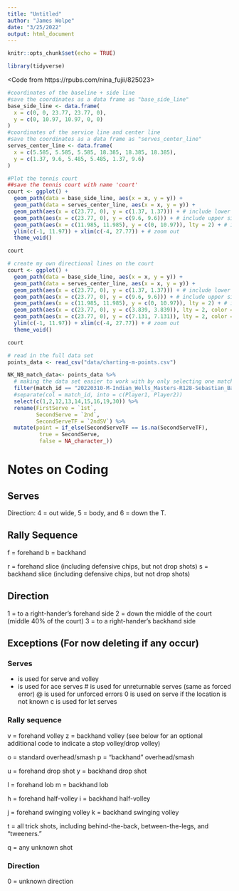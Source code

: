 ```yaml
---
title: "Untitled"
author: "James Wolpe"
date: "3/25/2022"
output: html_document
---
```


```r
knitr::opts_chunk$set(echo = TRUE)
```

```r
library(tidyverse)
```

<Code from https://rpubs.com/nina_fujii/825023>
```r
#coordinates of the baseline + side line 
#save the coordinates as a data frame as "base_side_line"
base_side_line <- data.frame(
  x = c(0, 0, 23.77, 23.77, 0),
  y = c(0, 10.97, 10.97, 0, 0)
)
#coordinates of the service line and center line 
#save the coordinates as a data frame as "serves_center_line"
serves_center_line <- data.frame(
  x = c(5.585, 5.585, 5.585, 18.385, 18.385, 18.385),
  y = c(1.37, 9.6, 5.485, 5.485, 1.37, 9.6)
)

#Plot the tennis court 
##save the tennis court with name 'court'
court <- ggplot() +
  geom_path(data = base_side_line, aes(x = x, y = y)) +
  geom_path(data = serves_center_line, aes(x = x, y = y)) +
  geom_path(aes(x = c(23.77, 0), y = c(1.37, 1.37))) + # include lower singles lines
  geom_path(aes(x = c(23.77, 0), y = c(9.6, 9.6))) + # include upper singles lines
  geom_path(aes(x = c(11.985, 11.985), y = c(0, 10.97)), lty = 2) + # include dotted net line
  ylim(c(-1, 11.97)) + xlim(c(-4, 27.77)) + # zoom out 
  theme_void()

court
```



```r
# create my own directional lines on the court
court <- ggplot() +
  geom_path(data = base_side_line, aes(x = x, y = y)) +
  geom_path(data = serves_center_line, aes(x = x, y = y)) +
  geom_path(aes(x = c(23.77, 0), y = c(1.37, 1.37))) + # include lower singles lines
  geom_path(aes(x = c(23.77, 0), y = c(9.6, 9.6))) + # include upper singles lines
  geom_path(aes(x = c(11.985, 11.985), y = c(0, 10.97)), lty = 2) + # include dotted net line
  geom_path(aes(x = c(23.77, 0), y = c(3.839, 3.839)), lty = 2, color = "red") +  # my new line for the bottom directional
  geom_path(aes(x = c(23.77, 0), y = c(7.131, 7.131)), lty = 2, color = "red") +
  ylim(c(-1, 11.97)) + xlim(c(-4, 27.77)) + # zoom out 
  theme_void()

court
```


```r
# read in the full data set
points_data <- read_csv("data/charting-m-points.csv")

NK_NB_match_data<- points_data %>% 
  # making the data set easier to work with by only selecting one match
  filter(match_id == "20220310-M-Indian_Wells_Masters-R128-Sebastian_Baez-Nick_Kyrgios") %>% 
  #separate(col = match_id, into = c(Player1, Player2))
  select(c(1,2,12,13,14,15,16,19,30)) %>%
  rename(FirstServe = `1st`,
         SecondServe = `2nd`,
         SecondServeTF = `2ndSV`) %>%
  mutate(point = if_else(SecondServeTF == is.na(SecondServeTF), 
          true = SecondServe,
          false = NA_character_))

```
# Notes on Coding

## Serves
Direction: 4 = out wide, 5 = body, and 6 = down the T.

## Rally Sequence
f = forehand
b = backhand

r = forehand slice (including defensive chips, but not drop shots)
s = backhand slice (including defensive chips, but not drop shots)

## Direction
1 = to a right-hander's forehand side
2 = down the middle of the court (middle 40% of the court)
3 = to a right-hander's backhand side

## Exceptions (For now deleting if any occur)
### Serves
+ is used for serve and volley
* is used for ace serves
# is used for unreturnable serves (same as forced error)
@ is used for unforced errors
0 is used on serve if the location is not known
c is used for let serves

### Rally sequence
v = forehand volley
z = backhand volley
(see below for an optional additional code to indicate a stop volley/drop volley)

o = standard overhead/smash
p = "backhand" overhead/smash

u = forehand drop shot
y = backhand drop shot

l = forehand lob
m = backhand lob

h = forehand half-volley
i = backhand half-volley

j = forehand swinging volley
k = backhand swinging volley

t = all trick shots, including behind-the-back, between-the-legs, and "tweeners."

q = any unknown shot

### Direction
0 = unknown direction



